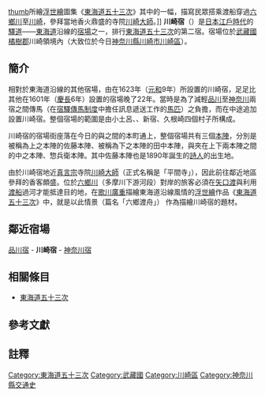 [[file:Tokaido02_Kawasaki.jpg|thumb]]所繪[[浮世繪|浮世繪]]圖集《[[東海道五十三次_(浮世繪)|東海道五十三次]]》其中的一幅，描寫民眾搭乘渡船穿過[[六鄉川|六鄉川]]至[[川崎|川崎]]，參拜當地香火鼎盛的寺院[[川崎大師|川崎大師]]。]]
'''川崎宿'''（{{lang-ja|川崎宿}}）是[[日本|日本]][[江戶時代|江戶時代]]的[[驛道|驛道]]——[[東海道|東海道]]沿線的[[宿場|宿場]]之一，排行[[東海道五十三次|東海道五十三次]]的第二宿。宿場位於[[武藏國|武藏國]][[橘樹郡|橘樹郡]]川崎領境內（大致位於今日[[神奈川縣|神奈川縣]][[川崎市|川崎市]][[川崎區|川崎區]]）。

==簡介==
相對於東海道沿線的其他宿場，由{{link-ja|代官|代官|代官頭}}{{link-ja|長谷川長綱|長谷川長綱}}在1623年（[[元和_(日本)|元和]]9年）所設置的川崎宿，足足比其他在1601年（[[慶長|慶長]]6年）設置的宿場晚了22年。當時是為了減輕[[品川宿|品川]]至[[神奈川宿|神奈川]]兩宿之間傳馬（在[[傳馬|宿驛傳馬制度]]中擔任訊息遞送工作的[[馬|馬匹]]）之負擔，而在中途追加設置川崎宿。整個宿場的範圍是由小土呂、{{link-ja|砂子 (川崎市)|砂子 (川崎市)|砂子}}、新宿、久根崎四個村子所構成。

川崎宿的宿場街座落在今日的{{ST|京急川崎|1}}與{{ST|八丁畷|1}}之間的本町通上，整個宿場共有三個[[本陣|本陣]]，分別是被稱為上之本陣的佐藤本陣、被稱為下之本陣的田中本陣，與夾在上下兩本陣之間的中之本陣、惣兵衛本陣{{R|SatoStone}}。其中佐藤本陣也是1890年誕生的[[詩人|詩人]]{{link-ja|佐藤惣之助|佐藤惣之助}}的出生地{{R|SatoShuku}}。

由於川崎宿地近[[真言宗|真言宗]]寺院[[川崎大師|川崎大師]]（正式名稱是「平間寺」），因此前往鄰近地區參拜的香客頗盛。位於[[六鄉川|六鄉川]]（多摩川下游河段）對岸的旅客必須在[[矢口渡|矢口渡]]與{{link-ja|丸子橋|丸子橋|丸子渡}}利用[[渡船|渡船]]過河才能抵達目的地，在[[歌川廣重|歌川廣重]]描繪東海道沿線風情的[[浮世繪|浮世繪]]作品《[[東海道五十三次_(浮世繪)|東海道五十三次]]》中，就是以此情景（篇名「六鄉渡舟」） 作為描繪川崎宿的題材。

==鄰近宿場==

[[品川宿|品川宿]] - '''川崎宿''' - [[神奈川宿|神奈川宿]]

==相關條目==
* [[東海道五十三次|東海道五十三次]]

==參考文獻==
{{reflist|refs=
<ref name="SatoStone">
{{Cite web 
|url=http://www.city.kawasaki.jp/kawasaki/cmsfiles/contents/0000026/26192/1-26.pdf
|script-title=ja:佐藤本陣 佐藤惣之助の碑
|title_zh=
|accessdate=2017-02-02
|work= 
|format= PDF
|publisher=川崎市役所
|date=
|language=ja
|archiveurl= https://web.archive.org/web/20170202081028/http://www.city.kawasaki.jp/kawasaki/cmsfiles/contents/0000026/26192/1-26.pdf
|archivedate=2017-02-02
}}</ref>

<ref name="SatoShuku">{{Cite web 
|url=http://www.city.kawasaki.jp/kawasaki/page/0000024893.html
|script-title=ja:佐藤本陣跡
|title_zh=
|accessdate=2017-02-02
|work= 
|publisher=川崎區役所
|date=
|language=ja
|archiveurl=https://web.archive.org/web/20160126074007/http://www.city.kawasaki.jp/kawasaki/page/0000024893.html
|archivedate=2016-01-26
}}</ref>
|
<ref>{{Cite web
|url=http://www.city.kawasaki.jp/kawasaki/category/94-10-2-6-3-0-0-0-0-0.html
|script-title=ja:東海道川崎宿めぐり
|trans_title=東海道川崎宿巡
|accessdate=2017-02-02
|work=
|publisher=川崎區役所
|date=
|language=ja
|archive-date=2019-09-18
|archive-url=https://web.archive.org/web/20190918012034/http://www.city.kawasaki.jp/kawasaki/category/94-10-2-6-3-0-0-0-0-0.html
|dead-url=no
}}</ref>
}}

==註釋==
{{reflist|group="註"}}

{{東海道}}

{{DEFAULTSORT:Kawasaki-Juku}}
[[Category:東海道五十三次|Category:東海道五十三次]]
[[Category:武藏國|Category:武藏國]]
[[Category:川崎區|Category:川崎區]]
[[Category:神奈川縣交通史|Category:神奈川縣交通史]]